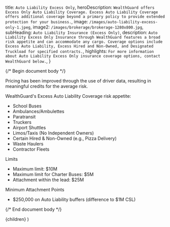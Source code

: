 
  title: `Auto Liability Excess Only`,
  heroDescription: `WealthGuard offers Excess Only Auto Liability Coverage. Excess Auto Liability Coverage offers additional coverage beyond a primary policy to provide extended protection for your business.`,
  image: `/images/auto-liability-excess-only-1.jpeg`,
  image2: `/images/brokerage/brokerage-1280x800.jpg`,
  subHeading: `Auto Liability Insurance (Excess Only)`,
  description: `Auto Liability Excess Only Insurance through WealthGuard features a broad risk appetite and can accommodate any cargo. Coverage options include Excess Auto Liability, Excess Hired and Non-Owned, and Designated Truckload for specified contracts.`,
  highlights: `For more information about Auto Liability Excess Only insurance coverage options, contact WealthGuard below.`,
}

{/* Begin document body */}

Pricing has been improved through the use of driver data, resulting in meaningful credits for the average risk.

WealthGuard's Excess Auto Liability Coverage risk appetite:

- School Buses
- Ambulances/Ambulettes
- Paratransit
- Truckers
- Airport Shuttles
- Limos/Taxis (No Independent Owners)
- Certain Hired & Non-Owned (e.g., Pizza Delivery)
- Waste Haulers
- Contractor Fleets

Limits

- Maximum limit: $10M
- Maximum limit for Charter Buses: $5M
- Attachment within the lead: $25M

Minimum Attachment Points

- $250,000 on Auto Liability buffers (difference to $1M CSL)

{/* End document body */}

  <SolutionTemplate meta={meta}>{children}</SolutionTemplate>
)
